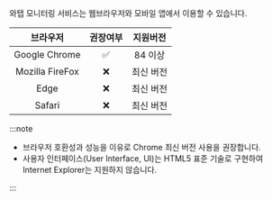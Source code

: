 와탭 모니터링 서비스는 웹브라우저와 모바일 앱에서 이용할 수 있습니다.

|브라우저|권장여부|지원버전|
|:---:|:---:|:---:|
|Google Chrome|<span class='emoji-ok'>✅</span>|84 이상|
|Mozilla FireFox|<span class='emoji-no'>❌</span>|최신 버전|
|Edge|<span class='emoji-no'>❌</span>|최신 버전|
|Safari|<span class='emoji-no'>❌</span>|최신 버전|

:::note

* 브라우저 호환성과 성능을 이유로 Chrome 최신 버전 사용을 권장합니다.
* 사용자 인터페이스(User Interface, UI)는 HTML5 표준 기술로 구현하여 Internet Explorer는 지원하지 않습니다.

:::
